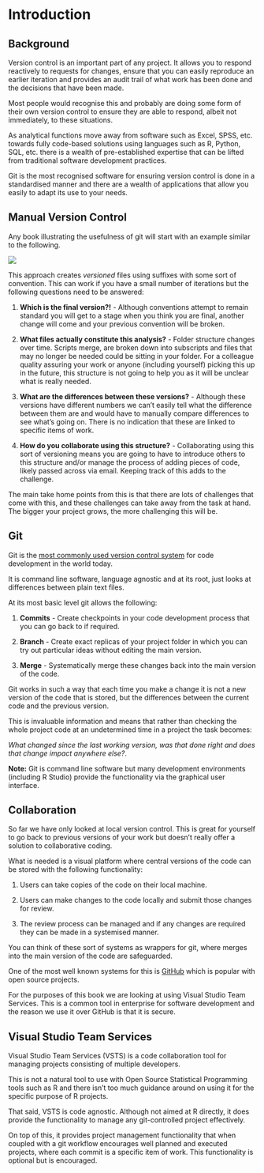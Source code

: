 # Introduction {#intro}

## Background

Version control is an important part of any project. It allows you to respond reactively to requests for changes, ensure that you can easily reproduce an earlier iteration and provides an audit trail of what work has been done and the decisions that have been made. 

Most people would recognise this and probably are doing some form of their own version control to ensure they are able to respond, albeit not immediately, to these situations. 

As analytical functions move away from software such as Excel, SPSS, etc. towards fully code-based solutions using languages such as R, Python, SQL, etc. there is a wealth of pre-established expertise that can be lifted from traditional software development practices. 

Git is the most recognised software for ensuring version control is done in a standardised manner and there are a wealth of applications that allow you easily to adapt its use to your needs.

## Manual Version Control

Any book illustrating the usefulness of git will start with an example similar to the following.

![](www/manual_version_control.png)

This approach creates *versioned* files using suffixes with some sort of convention. This can work if you have a small number of iterations but the following questions need to be answered:

1. **Which is the final version?!** - Although conventions attempt to remain standard you will get to a stage when you think you are final, another change will come and your previous convention will be broken. 

2. **What files actually constitute this analysis?** - Folder structure changes over time. Scripts merge, are broken down into subscripts and files that may no longer be needed could be sitting in your folder. For a colleague quality assuring your work or anyone (including yourself) picking this up in the future, this structure is not going to help you as it will be unclear what is really needed. 

3. **What are the differences between these versions?** - Although these versions have different numbers we can't easily tell what the difference between them are and would have to manually compare differences to see what's going on. There is no indication that these are linked to specific items of work.

4. **How do you collaborate using this structure?** - Collaborating using this sort of versioning means you are going to have to introduce others to this structure and/or manage the process of adding pieces of code, likely passed across via email. Keeping track of this adds to the challenge.

The main take home points from this is that there are lots of challenges that come with this, and these challenges can take away from the task at hand. The bigger your project grows, the more challenging this will be. 

## Git

Git is the [most commonly used version control system](https://insights.stackoverflow.com/survey/2015#tech-sourcecontrol) for code development in the world today. 

It is command line software, language agnostic and at its root, just looks at differences between plain text files.

At its most basic level git allows the following:

1. **Commits** - Create checkpoints in your code development process that you can go back to if required. 

2. **Branch** - Create exact replicas of your project folder in which you can try out particular ideas without editing the main version. 

3. **Merge** - Systematically merge these changes back into the main version of the code.

Git works in such a way that each time you make a change it is not a new version of the code that is stored, but the differences between the current code and the previous version. 

This is invaluable information and means that rather than checking the whole project code at an undetermined time in a project the task becomes:

*What changed since the last working version, was that done right and does that change impact anywhere else?*.

**Note:** Git is command line software but many development environments (including R Studio) provide the functionality via the graphical user interface.

## Collaboration

So far we have only looked at local version control. This is great for yourself to go back to previous versions of your work but doesn't really offer a solution to collaborative coding. 

What is needed is a visual platform where central versions of the code can be stored with the following functionality:

1. Users can take copies of the code on their local machine. 

2. Users can make changes to the code locally and submit those changes for review.

3. The review process can be managed and if any changes are required they can be made in a systemised manner.

You can think of these sort of systems as wrappers for git, where merges into the main version of the code are safeguarded. 

One of the most well known systems for this is [GitHub](https://github.com) which is popular with open source projects. 

For the purposes of this book we are looking at using Visual Studio Team Services. This is a common tool in enterprise for software development and the reason we use it over GitHub is that it is secure. 

## Visual Studio Team Services

Visual Studio Team Services (VSTS) is a code collaboration tool for managing projects consisting of multiple developers. 

This is not a natural tool to use with Open Source Statistical Programming tools such as R and there isn't too much guidance around on using it for the specific purpose of R projects. 

That said, VSTS is code agnostic. Although not aimed at R directly, it does provide the functionality to manage any git-controlled project effectively. 

On top of this, it provides project management functionality that when coupled with a git workflow encourages well planned and executed projects, where each commit is a specific item of work. This functionality is optional but is encouraged.
